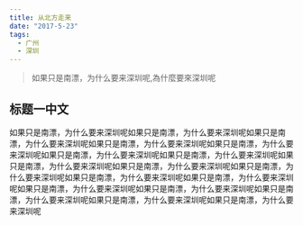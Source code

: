 ```yaml
---
title: 从北方走来
date: "2017-5-23"
tags:
  - 广州
  - 深圳
---
```


> 如果只是南漂，为什么要来深圳呢,為什麼要來深圳呢

## 标题一中文

如果只是南漂，为什么要来深圳呢如果只是南漂，为什么要来深圳呢如果只是南漂，为什么要来深圳呢如果只是南漂，为什么要来深圳呢如果只是南漂，为什么要来深圳呢如果只是南漂，为什么要来深圳呢如果只是南漂，为什么要来深圳呢如果只是南漂，为什么要来深圳呢如果只是南漂，为什么要来深圳呢如果只是南漂，为什么要来深圳呢如果只是南漂，为什么要来深圳呢如果只是南漂，为什么要来深圳呢如果只是南漂，为什么要来深圳呢如果只是南漂，为什么要来深圳呢如果只是南漂，为什么要来深圳呢如果只是南漂，为什么要来深圳呢如果只是南漂，为什么要来深圳呢
